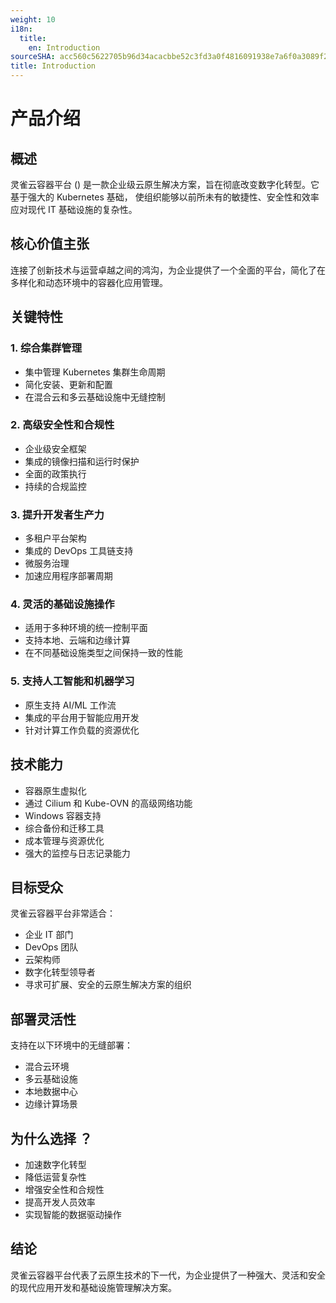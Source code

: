 ```yaml
---
weight: 10
i18n:
  title:
    en: Introduction
sourceSHA: acc560c5622705b96d34acacbbe52c3fd3a0f4816091938e7a6f0a3089f27f7a
title: Introduction
---
```


# 产品介绍

## 概述

灵雀云容器平台 (<Term name="productShort" />) 是一款企业级云原生解决方案，旨在彻底改变数字化转型。它基于强大的 Kubernetes 基础，<Term name="productShort" /> 使组织能够以前所未有的敏捷性、安全性和效率应对现代 IT 基础设施的复杂性。

## 核心价值主张

<Term name="productShort" /> 连接了创新技术与运营卓越之间的鸿沟，为企业提供了一个全面的平台，简化了在多样化和动态环境中的容器化应用管理。

## 关键特性

### 1. 综合集群管理

- 集中管理 Kubernetes 集群生命周期
- 简化安装、更新和配置
- 在混合云和多云基础设施中无缝控制

### 2. 高级安全性和合规性

- 企业级安全框架
- 集成的镜像扫描和运行时保护
- 全面的政策执行
- 持续的合规监控

### 3. 提升开发者生产力

- 多租户平台架构
- 集成的 DevOps 工具链支持
- 微服务治理
- 加速应用程序部署周期

### 4. 灵活的基础设施操作

- 适用于多种环境的统一控制平面
- 支持本地、云端和边缘计算
- 在不同基础设施类型之间保持一致的性能

### 5. 支持人工智能和机器学习

- 原生支持 AI/ML 工作流
- 集成的平台用于智能应用开发
- 针对计算工作负载的资源优化

## 技术能力

- 容器原生虚拟化
- 通过 Cilium 和 Kube-OVN 的高级网络功能
- Windows 容器支持
- 综合备份和迁移工具
- 成本管理与资源优化
- 强大的监控与日志记录能力

## 目标受众

灵雀云容器平台非常适合：

- 企业 IT 部门
- DevOps 团队
- 云架构师
- 数字化转型领导者
- 寻求可扩展、安全的云原生解决方案的组织

## 部署灵活性

<Term name="productShort" /> 支持在以下环境中的无缝部署：

- 混合云环境
- 多云基础设施
- 本地数据中心
- 边缘计算场景

## 为什么选择 <Term name="productShort" />？

- 加速数字化转型
- 降低运营复杂性
- 增强安全性和合规性
- 提高开发人员效率
- 实现智能的数据驱动操作

## 结论

灵雀云容器平台代表了云原生技术的下一代，为企业提供了一种强大、灵活和安全的现代应用开发和基础设施管理解决方案。
